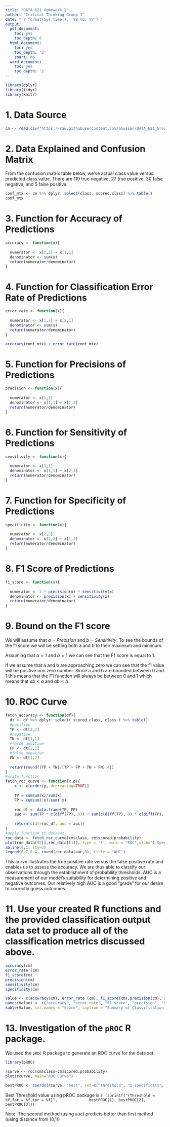```yaml
---
title: "DATA 621 Homework 2"
author: "Critical Thinking Group 1"
date: "`r format(Sys.time(), '%B %d, %Y')`"
output:
  pdf_document:
    toc: yes
    toc_depth: 6
  html_document:
    toc: yes
    toc_depth: '2'
    smart: no
  word_document:
    toc: yes
    toc_depth: '2'
---
```

\pagebreak
\begin{center}
\bigskip
\bigskip
\bigskip
Prepared for:\\
\medskip
Prof. Dr. Nasrin Khansari\\
\smallskip
City University of New York, School of Professional Studies - Data 621\\
\bigskip
DATA 621 – Business Analytics and Data Mining\\
\medskip
Home Work 2\\
\medskip
Prepared by:\\
\medskip
Critical Thinking Group  1\\ 
\medskip
Vic Chan\\ 
\smallskip
Gehad Gad\\
\smallskip
Evan McLaughlin\\  
\smallskip
Bruno de Melo\\
\smallskip
Anjal Hussan\\
\smallskip
Zhouxin Shi\\
\smallskip
Sie Siong Wong\\
\end{center}

\pagebreak


```R
library(dplyr)
library(tidyr)
library(knitr)
```

# 1. Data Source 
```r

cm <- read.csv("https://raw.githubusercontent.com/ahussan/DATA_621_Group1/main/HW2/classification-output-data.csv", header=TRUE, sep=",")

```

# 2. Data Explained and Confusion Matrix
From the confusion matrix table below, we've actual class value versus predicted class value. There are 119 true negative, 27 true positive, 30 false negative, and 5 false positive.

```r

conf_mtx <- cm %>% dplyr::select(class, scored.class) %>% table()
conf_mtx

```
\pagebreak
# 3. Function for Accuracy of Predictions 
```r

accuracy <- function(x){
  
  numerator <- x[2,2] + x[1,1]
  denominator <- sum(x)
  return(numerator/denominator)
}

```
\pagebreak
# 4. Function for Classification Error Rate of Predictions 

```r

error_rate <- function(x){
  
  numerator <- x[1,2] + x[2,1]
  denominator <- sum(x)
  return(numerator/denominator)
}

```


```r

accuracy(conf_mtx) + error_rate(conf_mtx)

```
\pagebreak
# 5. Function for Precisions of Predictions

```r

precision <- function(x){
  
  numerator <- x[1,1]
  denominator <- x[1,1] + x[1,2]
  return(numerator/denominator)
}

```
\pagebreak
# 6. Function for Sensitivity of Predictions

```r

sensitivity <- function(x){
  
  numerator <- x[1,1]
  denominator <- x[1,1] + x[2,1]
  return(numerator/denominator)
}

```
\pagebreak
# 7. Function for Specificity of Predictions 

```r

specificity <- function(x){
  
  numerator <- x[2,2]
  denominator <- x[2,2] + x[1,2]
  return(numerator/denominator)
}

```
\pagebreak
# 8. F1 Score of Predictions 

```r

f1_score <- function(x){
  
  numerator <- 2 * precision(x) * sensitivity(x)
  denominator <- precision(x) + sensitivity(x)
  return(numerator/denominator)
}

```
\pagebreak
# 9. Bound on the F1 score
We will assume that $a = Precision$ and $b = Sensitivity$. To see the bounds of the f1 score we will be setting both a and b to their maximum and minimum.

Assuming that $a = 1$ and $b = 1$ we can see that the F1 score is equal to 1. 

```{=latex}
\begin{tabular}{ll}
F1 Score = \frac{2 * 1 * 1}{1 + 1} = 1
\end{tabular}
```

If we assume that a and b are approaching zero we can see that the f1 value will be positive non zero number. Since a and b are bounded between 0 and 1 this means that the F1 function will always be between 0 and 1 which means that $ab < a$ and $ab < b$. 

# 10. ROC Curve

```r
fetch_accuracy <- function(df){
  dt <- df %>% dplyr::select( scored.class, class ) %>% table()
  #positive
  TP <- dt[2,2]
  #negative
  TN <- dt[1,1]
  #false positive
  FP <- dt[2,1]
  #false negative
  FN <- dt[1,2]
  
  return(round((TP + TN)/(TP + FP + TN + FN),4))
}
#write function
fetch_roc_curve <- function(x,p){
    x <- x[order(p, decreasing=TRUE)]
    
    TP = cumsum(x)/sum(x)
    FP = cumsum(!x)/sum(!x)
    
    roc_df <- data.frame(TP, FP)
    auc <- sum(TP * c(diff(FP), 0)) + sum(c(diff(TP), 0) * c(diff(FP), 0))/2
    
    return(c(df=roc_df, auc = auc))
}
#apply function to dataset
roc_data <- fetch_roc_curve(cm$class, cm$scored.probability)
plot(roc_data[[2]],roc_data[[1]], type = 'l', main = "ROC",xlab="1-Spec (FPR)", ylab = "Sens (TPR)")
abline(0,1, lty=3)
legend(0.7,0.4, round(roc_data$auc,8), title = 'AUC')
```
This curve illustrates the true positive rate versus the false positive rate and enables us to assess the accuracy. We are thus able to classify our observations through the establishment of probability thresholds. AUC is a measurement of our model's suitability for determining positive and negative outcomes. Our relatively high AUC is a good "grade" for our desire to correctly guess outcomes.

\pagebreak

# 11. Use your created R functions and the provided classification output data set to produce all of the classification metrics discussed above.

```r
accuracy(cm)
error_rate (cm)
f1_score(cm)
precision(cm)
sensitivity(cm)
specificity(cm)
```


```r
Value <- c(accuracy(cm), error_rate (cm), f1_score(cm),precision(cm), sensitivity(cm), specificity(cm))
names(Value) <- c("accuracy", "error_rate", "f1_score", "precision", "sensitivity", "specificity")
kable(Value, col.names = "Score", caption = "Summary of Classification Metrics")
```

# 13. Investigation of the `pROC` R package. 

We used the `pROC` R package to generate an ROC curve for the data set. 

```r
library(pROC)
```
```r
rcurve <- roc(cm$class~cm$scored.probability)
plot(rcurve, main="ROC Curve") 
```

```r
bestPROC <- coords(rcurve, "best", ret=c("threshold", "1-specificity", "sensitivity"))
```

Best Threshold value using pROC package is `r (sprintf("{Threshold = %f,fpr = %f,tpr = %f}", 
            bestPROC[1], bestPROC[2], bestPROC[3]))`

Note: The second method (using auc) predicts better than first method (using distance from (0,1))


\newpage

